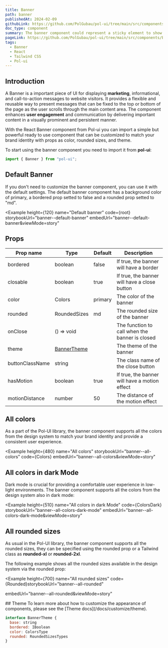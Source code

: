```yaml
---
title: Banner
path: banner
publishedAt: 2024-02-09
githubLink: https://github.com/PolGubau/pol-ui/tree/main/src/components/Banner
doc_type: component
summary: The banner component could represent a sticky element to show marketing, informational and CTA messages to your website visitors fixed to the top or bottom part of the page as the user scroll down the main content area.
pageLink: https://github.com/PolGubau/pol-ui/tree/main/src/components/Banner
tags:
  - Banner
  - React
  - Tailwind CSS
  - Pol-ui
---
```






## Introduction

A Banner is a important piece of UI for displaying **marketing**, informational, and call-to-action messages to website visitors. It provides a flexible and reusable way to present messages that can be fixed to the top or bottom of the page as the user scrolls through the main content area. The component enhances **user engagement** and communication by delivering important content in a visually prominent and persistent manner.

With the React Banner component from Pol-ui you can import a simple but powerful ready to use component that can be customized to match your brand identity with props as color, rounded sizes, and theme.

To start using the banner component you need to import it from **pol-ui**:

```jsx
import { Banner } from "pol-ui";
```

## Default Banner

If you don't need to customize the banner component, you can use it with the default settings. The default banner component has a background color of primary, a bordered prop setted to false and a rounded prop setted to "md".

<Example
  height={120}
name="Default banner"
code={root}
storybookUrl="banner--default-banner"
embedUrl="banner--default-banner&viewMode=story"

>

  <RootCode />
</Example>

## Props

| Prop name       | Type                              | Default | Description                                    |
| --------------- | --------------------------------- | ------- | ---------------------------------------------- |
| bordered        | boolean                           | false   | If true, the banner will have a border         |
| closable        | boolean                           | true    | If true, the banner will have a close button   |
| color           | Colors                            | primary | The color of the banner                        |
| rounded         | RoundedSizes                      | md      | The rounded size of the banner                 |
| onClose         | () => void                        |         | The function to call when the banner is closed |
| theme           | [BannerTheme](/docs/banner#theme) |         | The theme of the banner                        |
| buttonClassName | string                            |         | The class name of the close button             |
| hasMotion       | boolean                           | true    | If true, the banner will have a motion effect  |
| motionDistance  | number                            | 50      | The distance of the motion effect              |

## All colors

As a part of the Pol-UI library, the banner component supports all the colors from the design system to match your brand identity and provide a consistent user experience.

<Example
  height={480}
name="All colors"
storybookUrl="banner--all-colors"
code={Colors}
embedUrl="banner--all-colors&viewMode=story"

>

  <ColorsCode />
</Example>

## All colors in dark Mode

Dark mode is crucial for providing a comfortable user experience in low-light environments. The banner component supports all the colors from the design system also in dark mode:

<Example
  height={510}
name="All colors in dark Mode"
code={ColorsDark}
storybookUrl="banner--all-colors-dark-mode"
embedUrl="banner--all-colors-dark-mode&viewMode=story"

>

  <ColorsDarkCode />
</Example>

## All rounded sizes

As usual in the Pol-UI library, the banner component supports all the rounded sizes, they can be specified using the rounded prop or a Tailwind class as **rounded-xl** or **rounded-2xl**.

The following example shows all the rounded sizes available in the design system via the rounded prop:

<Example
  height={700}
name="All rounded sizes"
code={Rounded}storybookUrl="banner--all-rounded"

embedUrl="banner--all-rounded&viewMode=story"

>

  <RoundedCode />
</Example>
## Theme
To learn more about how to customize the appearance of components, please see the [Theme docs](/docs/customize/theme).

```js
interface BannerTheme {
  base: string
  bordered: IBoolean
  color: ColorsType
  rounded: RoundedSizesTypes
}
```

